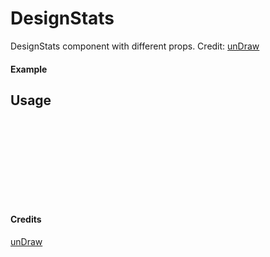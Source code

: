 
<Meta of={DesignStats} title="unDraw/DesignStats" />

# DesignStats

DesignStats component with different props.
Credit: [unDraw](https://undraw.co/illustrations)

#### Example

<Canvas of={DesignStats.Primary} />

## Usage

```ts
import { DesignStats } from "yadl-ui";

const Example = () => {
  return (
      <DesignStats />
  );
};

export default Example;
```

#### Credits
[unDraw](https://undraw.co/illustrations)
